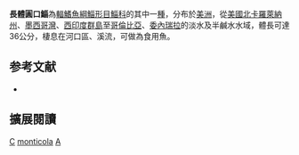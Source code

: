 {{Speciesbox 
| status = NE
| status_system = IUCN3.1
| status_ref = 
| taxon = Agonostomus monticola 
| authority =  [[Bancroft|Bancroft]], 1834
| synonyms = *''Agonostoma microps''<br /><small>Günther, 1861</small>
*''Agonostoma nasutum''<br /><small>Günther, 1861</small>
*''Agonostoma percoides''<br /><small>Günther, 1861</small>
*''Agonostoma squamipinne''<br /><small>Mohr, 1927</small>
*''Agonostomus hancocki''<br /><small>Seale, 1932</small>
*''Agonostomus macracanthus''<br /><small>Regan, 1907</small>
*''Agonostomus microps''<br /><small>Günther, 1861</small>
*''Agonostomus monitcola''<br /><small>Bancroft, 1834</small>
}}
'''長體圓口鯔'''為[[輻鰭魚綱|輻鰭魚綱]][[鯔形目|鯔形目]][[鯔科|鯔科]]的其中一[[種|種]]，分布於[[美洲|美洲]]，從[[美國|美國]][[北卡羅萊納州|北卡羅萊納州]]、[[墨西哥灣|墨西哥灣]]、[[西印度群島|西印度群島]]至[[哥倫比亞|哥倫比亞]]、[[委內瑞拉|委內瑞拉]]的淡水及半鹹水水域，體長可達36公分，棲息在河口區、溪流，可做為食用魚。

== 参考文献 ==
{{reflist}}
*{{FishBase_species|genus=Agonostomus|species=monticola|year=2012|month=7}}

== 擴展閱讀 == 
{{refbegin}}
{{wikispecies-inline|Agonostomus monticola|卡氏圓口鯔}}
{{refend}}
{{Taxonbar|from=Q2478695}}

[[Category:食用魚|C]]
[[Category:圓口鯔屬|monticola]]
[[Category:1834年描述的鱼类|A]]